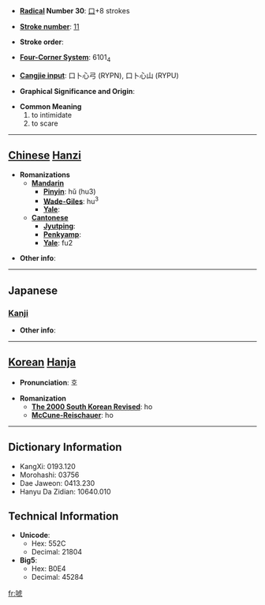 * '''[[Wiktionary:Chinese radical index| Radical]] Number 30''': [[Wiktionary:Chinese radical index 口|口]]+8 strokes

* '''[[Wiktionary:Chinese total strokes index|Stroke number]]''': [[Wiktionary:Chinese total strokes index 11|11]]

* '''Stroke order''': 

* '''[[Wiktionary:Chinese four corner index|Four-Corner System]]''': 6101<sub>4</sub>

* '''[[Wiktionary:Chinese Cangjie index|Cangjie input]]''': 口卜心弓 (RYPN), 口卜心山 (RYPU)

* '''Graphical Significance and Origin''': 

* '''Common Meaning'''
*#to intimidate
*# to scare


----

== [[Chinese]] [[Hanzi]] ==

* '''Romanizations'''
** '''[[Mandarin]]'''
*** '''[[Pinyin]]''': hǔ (hu3)
*** '''[[Wade-Giles]]''': hu<sup>3</sup>
*** '''[[Yale]]''': 
** '''[[Cantonese]]'''
*** '''[[Jyutping]]''':
*** '''[[Penkyamp]]''': 
*** '''[[Yale]]''': fu2

* '''Other info''': 

----

==Japanese==
===[[Kanji]]===
{{kanji|on readings=[[か]] (ka), [[け]] (ke), [[こう]] (kō), [[ごう]] (gō), [[きょう]] (kyō), [[かく]] (kaku), [[きゃく]] (kyaku)
|kun readings=
}}

* '''Other info''':  

----

== [[Korean]] [[Hanja]] ==

* '''Pronunciation''': 호

* '''Romanization'''
** '''[[The 2000 South Korean Revised Romanization|The 2000 South Korean Revised]]''': ho
** '''[[McCune-Reischauer]]''': ho

----

== Dictionary Information ==

* KangXi: 0193.120
* Morohashi: 03756
* Dae Jaweon: 0413.230
* Hanyu Da Zidian: 10640.010

== Technical Information ==

* '''Unicode''':
** Hex: 552C
** Decimal: 21804
* '''Big5''':
** Hex: B0E4
** Decimal: 45284

[[fr:唬]]